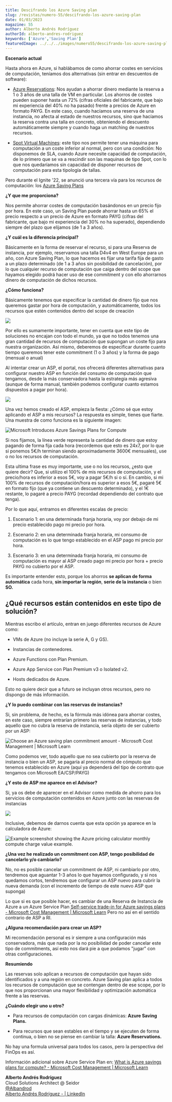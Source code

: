 ---
title: Descifrando los Azure Saving plan
slug: /revistas/numero-55/descifrando-los-azure-saving-plan
date: 01/03/2023
magazine: 55
author: Alberto Andrés Rodríguez
authorId: alberto-andres-rodriguez
keywords: ['Azure','Saving Plan']
featuredImage: ../../../images/numero55/descifrando-los-azure-saving-plan/image1.png
---

**Escenario actual**

Hasta ahora en Azure, si hablábamos de como ahorrar costes en servicios
de computación, teníamos dos alternativas (sin entrar en descuentos de
software):

-   [Azure
    Reservations](https://learn.microsoft.com/en-us/azure/cost-management-billing/reservations/save-compute-costs-reservations):
    Nos ayudan a ahorrar dinero mediante la reserva a 1 o 3 años de una
    talla de VM en particular. Los ahorros de costes pueden suponer
    hasta un 72% (cifras oficiales del fabricante, que bajo mi
    experiencia del 40% no ha pasado) frente a precios de Azure en
    formato PAYG. En este caso, cuando hacíamos una reserva de una
    instancia, no afecta al estado de nuestros recursos, sino que
    hacíamos la reserva contra una talla en concreto, obteniendo el
    descuento automáticamente siempre y cuando haga un matching de
    nuestros recursos.

-   [Spot Virtual
    Machines](https://learn.microsoft.com/en-us/azure/virtual-machines/spot-vms):
    este tipo nos permite tener una máquina para computación a un coste
    inferior al normal, pero con una condición: No disponemos de SLA,
    cuando Azure necesite capacidad de computación, de lo primero que se
    va a rescindir son las maquinas de tipo Spot, con lo que nos
    quedaríamos sin capacidad de disponer recursos de computación para
    esta tipología de tallas.

Pero durante el Ignite '22, se anunció una tercera vía para los recursos
de computación: los [Azure Saving
Plans](https://learn.microsoft.com/en-us/azure/cost-management-billing/savings-plan/savings-plan-compute-overview)

**¿Y que me proporciona?**

Nos permite ahorrar costes de computación basándonos en un precio fijo
por hora. En este caso, un Saving Plan puede ahorrar hasta un 65% el
precio respecto a un precio de Azure en formato PAYG (cifras del
fabricante, que bajo mi experiencia del 30% no ha superado), dependiendo
siempre del plazo que elijamos (de 1 a 3 años).

**¿Y cuál es la diferencia principal?**

Básicamente en la forma de reservar el recurso, si para una Reserva de
instancia, por ejemplo, reservamos una talla D4v4 en West Europe para un
año, con Azure Saving Plan, lo que hacemos es fijar una tarifa fija de
gasto a un plazo determinado (de 1 a 3 años sin posibilidad de
cancelación), por lo que cualquier recurso de computación que caiga
dentro del scope que hayamos elegido podrá hacer uso de ese commitment y
con ello ahorrarnos dinero de computación de dichos recursos.

**¿Cómo funciona?**

Básicamente tenemos que especificar la cantidad de dinero fijo que nos
queremos gastar por hora de computación, y automáticamente, todos los
recursos que estén contenidos dentro del scope de creación

![](../../../images/numero55/descifrando-los-azure-saving-plan/image1.png)

Por ello es sumamente importante, tener en cuenta que este tipo de
soluciones no encajan con todo el mundo, ya que no todos tenemos una
gran cantidad de recursos de computación que supongan un coste fijo para
nuestra organización. Así mismo, deberemos de especificar durante cuanto
tiempo queremos tener este commitment (1 o 3 años) y la forma de pago
(mensual o anual)

Al intentar crear un ASP, el portal, nos ofrecerá diferentes
alternativas para configurar nuestro ASP en función del consumo de
computación que tengamos, desde la más conservadora hasta la estrategia
más agresiva (aunque de forma manual, también podemos configurar cuanto
estamos dispuestos a pagar por hora).

![](../../../images/numero55/descifrando-los-azure-saving-plan/image2.png)

Una vez hemos creado el ASP, empieza la fiesta: ¿Cómo sé que estoy
aplicando el ASP a mis recursos? La respuesta es simple, tienes que
fiarte. Una muestra de como funciona es la siguiente imagen:

![Microsoft Introduces Azure Savings Plans for Compute](../../../images/numero55/descifrando-los-azure-saving-plan/image3.png)

Si nos fijamos, la línea verde representa la cantidad de dinero que
estoy pagando de forma fija cada hora (recordemos que esto es 24x7, por
lo que si ponemos 5€/h terminan siendo aproximadamente 3600€ mensuales),
use o no los recursos de computación.

Esta ultima frase es muy importante, use o no los recursos, ¿esto que
quiere decir? Que, si utilizo el 100% de mis recursos de computación, y
el precio/hora es inferior a esos 5€, voy a pagar 5€/h si o sí. En
cambio, si mi 100% de recursos de computación/hora es superior a esos
5€, pagaré 5€ en formato fijo (que ya contiene un descuento
determinado), y el 1€ restante, lo pagaré a precio PAYG (recordad
dependiendo del contrato que tenga).

Por lo que aquí, entramos en diferentes escalas de precio:

1.  Escenario 1: en una determinada franja horaria, voy por debajo de mi
    precio establecido pago mi precio por hora.

2.  Escenario 2: en una determinada franja horaria, mi consumo de
    computación es lo que tengo establecido en el ASP pago mi precio por
    hora.

3.  Escenario 3: en una determinada franja horaria, mi consumo de
    computación es mayor al ASP creado pago mi precio por hora + precio
    PAYG no cubierto por el ASP.

Es importante entender esto, porque los ahorros **se aplican de forma
automática** cada hora, **sin importar la región**, **serie de la
instancia** o bien **SO.**

## ¿Qué recursos están contenidos en este tipo de solución?

Mientras escribo el artículo, entran en juego diferentes recursos de
Azure como:

-   VMs de Azure (no incluye la serie A, G y GS).

-   Instancias de contenedores.

-   Azure Functions con Plan Premium.

-   Azure App Service con Plan Premium v3 o Isolated v2.

-   Hosts dedicados de Azure.

Esto no quiere decir que a futuro se incluyan otros recursos, pero no
dispongo de más información.

**¿Y lo puedo combinar con las reservas de instancias?**

Si, sin problema, de hecho, es la fórmula más idónea para ahorrar
costes, en este caso, siempre entrarían primero las reservas de
instancias, y todo aquello que no cubra la reserva de instancia, sería
objeto de ser cubierto por un ASP:

![Choose an Azure saving plan commitment amount - Microsoft Cost Management | Microsoft Learn](../../../images/numero55/descifrando-los-azure-saving-plan/image4.png)

Como podemos ver, todo aquello que no sea cubierto por la reserva de
instancia o bien un ASP, se pagaría al precio normal de cómputo que
tenemos establecido en Azure (aquí ya dependerá del tipo de contrato que
tengamos con Microsoft EA/CSP/PAYG)

**¿Y esto de ASP me aparece en el Advisor?**

Si, ya os debe de aparecer en el Advisor como medida de ahorro para los
servicios de computación contenidos en Azure junto con las reservas de
instancias

![](../../../images/numero55/descifrando-los-azure-saving-plan/image5.png)

Inclusive, debemos de darnos cuenta que esta opción ya aparece en la
calculadora de Azure:

![Example screenshot showing the Azure pricing calculator monthly
compute charge value
example.](../../../images/numero55/descifrando-los-azure-saving-plan/image6.png)

**¿Una vez he realizado un commitment con ASP, tengo posibilidad de cancelarlo y/o cambiarlo?**

No, no es posible cancelar un commitment de ASP, ni cambiarlo por otro,
tendremos que aguantar 1-3 años lo que hayamos configurado, y si nos
quedamos cortos, tendremos que configurar un ASP nuevo para cubrir la
nueva demanda (con el incremento de tiempo de este nuevo ASP que
suponga)

Lo que si es que posible hacer, es cambiar de una Reserva de Instancia
de Azure a un Azure Service Plan [Self-service trade-in for Azure
savings plans - Microsoft Cost Management | Microsoft
Learn](https://learn.microsoft.com/en-us/azure/cost-management-billing/savings-plan/reservation-trade-in)
Pero no así en el sentido contrario de ASP a RI.

**¿Alguna recomendación para crear un ASP?**

Mi recomendación personal es ir siempre a una configuración más
conservadora, más que nada por la no posibilidad de poder cancelar este
tipo de commitments, así esto nos dará pie a que podamos "jugar" con
otras configuraciones.

**Resumiendo**

Las reservas solo aplican a recursos de computación que hayan sido
identificados y a una región en concreto. Azure Saving plan aplica a
todos los recursos de computación que se contengan dentro de ese scope,
por lo que nos proporcionan una mayor flexibilidad y optimización
automática frente a las reservas.

**¿Cuándo elegir uno u otro?**

-   Para recursos de computación con cargas dinámicas: **Azure Saving
    Plans.**

-   Para recursos que sean estables en el tiempo y se ejecuten de forma
    continua, o bien no se piense en cambiar la talla: **Azure
    Reservations.**

No hay una formula universal para todos los casos, pero la perspectiva
del FinOps es así.

Información adicional sobre Azure Service Plan en: [What is Azure
savings plans for compute? - Microsoft Cost Management \| Microsoft
Learn](https://learn.microsoft.com/en-us/azure/cost-management-billing/savings-plan/savings-plan-compute-overview)

**Alberto Andrés Rodríguez** <br />
Cloud Solutions Architect @ Seidor <br />
[@Albandrod](https://www.twitter.com/albandrod)  <br />
[Alberto Andrés Rodríguez - | LinkedIn](https://www.linkedin.com/in/albertoar/)
 
 
